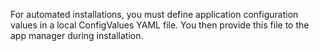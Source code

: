 For automated installations, you must define application configuration values in a local ConfigValues YAML file. You then provide this file to the app manager during installation.